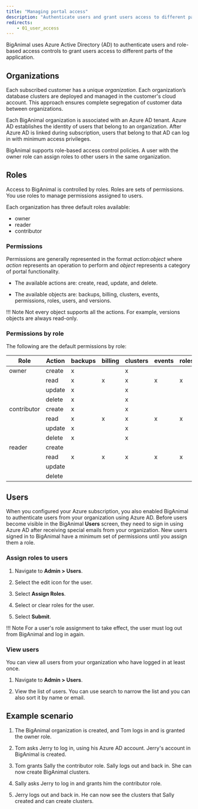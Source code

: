 ```yaml
---
title: "Managing portal access"
description: "Authenticate users and grant users access to different parts of the application"
redirects: 
    - 01_user_access
---
```


BigAnimal uses Azure Active Directory (AD) to authenticate users and role-based access controls to grant users access to different parts of the application.

## Organizations

Each subscribed customer has a unique *organization*. Each organization’s database clusters are deployed and managed in the customer's cloud account. This approach ensures complete segregation of customer data between organizations.

Each BigAnimal organization is associated with an Azure AD tenant. Azure AD establishes the identity of users that belong to an organization. After Azure AD is linked during subscription, users that belong to that AD can log in with minimum access privileges.

BigAnimal supports role-based access control policies. A user with the owner role can assign roles to other users in the same organization.

## Roles

Access to BigAnimal is controlled by roles. Roles are sets of permissions. You use roles to manage permissions assigned to users.

Each organization has three default roles available:

-   owner
-   reader
-   contributor


### Permissions

Permissions are generally represented in the format *action*:*object* where *action* represents an operation to perform and *object* represents a category of portal functionality.

-   The available actions are: create, read, update, and delete.

-   The available objects are: backups, billing, clusters, events, permissions, roles, users, and versions.

!!! Note
    Not every object supports all the actions. For example, versions objects are always read-only.

### Permissions by role

The following are the default permissions by role:

| Role        | Action | backups | billing | clusters | events | roles | permissions | users | versions |
| ----------- | ------ | ------- | ------- | -------- | ------ | ----- | ----------- | ----- | -------- |
| owner       | create | x       |         | x        |        |       |             |       |          |
|             | read   | x       | x       | x        | x      | x     | x           | x     | x        |
|             | update | x       |         | x        |        |       |             | x     |          |
|             | delete | x       |         | x        |        |       |             |       |          |
| contributor | create | x       |         | x        |        |       |             |       |          |
|             | read   | x       | x       | x        | x      | x     | x           | x     | x        |
|             | update | x       |         | x        |        |       |             |       |          |
|             | delete | x       |         | x        |        |       |             |       |          |
| reader      | create |         |         |          |        |       |             |       |          |
|             | read   | x       | x       | x        | x      | x     | x           | x     | x        |
|             | update |         |         |          |        |       |             |       |          |
|             | delete |         |         |          |        |       |             |       |          |



## Users

When you configured your Azure subscription, you also enabled BigAnimal to authenticate users from your organization using Azure AD. Before users become visible in the BigAnimal **Users** screen, they need to sign in using Azure AD after receiving special emails from your organization. New users signed in to BigAnimal have a minimum set of permissions until you assign them a role.

### Assign roles to users

1.  Navigate to **Admin > Users**.

2.  Select the edit icon for the user.

3.  Select **Assign Roles**.

4.  Select or clear roles for the user.

5.  Select **Submit**.

!!! Note
    For a user's role assignment to take effect, the user must log out from BigAnimal and log in again.

### View users

You can view all users from your organization who have logged in at least once.

1.  Navigate to **Admin > Users**.

2.  View the list of users. You can use search to narrow the list and you can also sort it by name or email.

## Example scenario

1.  The BigAnimal organization is created, and Tom logs in and is granted the owner role.

2.  Tom asks Jerry to log in, using his Azure AD account. Jerry's account in BigAnimal is created.

3.  Tom grants Sally the contributor role. Sally logs out and back in. She can now create BigAnimal clusters.

4.  Sally asks Jerry to log in and grants him the contributor role.

5.  Jerry logs out and back in. He can now see the clusters that Sally created and can create clusters.

